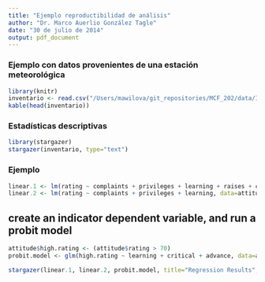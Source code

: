 ```yaml
---
title: "Ejemplo reproductibilidad de análisis"
author: "Dr. Marco Auerlio González Tagle"
date: "30 de julio de 2014"
output: pdf_document
---
```


### Ejemplo con datos provenientes de una estación meteorológica


```r
library(knitr)
inventario <- read.csv("/Users/mawilova/git_repositories/MCF_202/data/InventarioSitios.csv", header=TRUE)
kable(head(inventario))
```

### Estadísticas descriptivas

```r
library(stargazer)
stargazer(inventario, type="text")
```

### Ejemplo

```r

linear.1 <- lm(rating ~ complaints + privileges + learning + raises + critical, data=attitude)
linear.2 <- lm(rating ~ complaints + privileges + learning, data=attitude)
```

 
## create an indicator dependent variable, and run a probit model
 

```r
attitude$high.rating <- (attitude$rating > 70)
probit.model <- glm(high.rating ~ learning + critical + advance, data=attitude, family = binomial(link = "probit"))
```

```r
stargazer(linear.1, linear.2, probit.model, title="Regression Results", align=TRUE, dep.var.labels=c("Overall Rating","High Rating"), covariate.labels=c("Handling of Complaints","No Special Privileges", "Opportunity to Learn","Performance-Based Raises","Too Critical","Advancement"), omit.stat=c("LL","ser","f"), no.space=TRUE, type="text")
```


